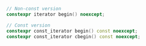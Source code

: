 ```cpp
// Non-const version
constexpr iterator begin() noexcept;

// Const version
constexpr const_iterator begin() const noexcept;
constexpr const_iterator cbegin() const noexcept;
```